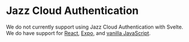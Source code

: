 # Jazz Cloud Authentication

We do not currently support using Jazz Cloud Authentication with Svelte.
We do have support for [React](/docs/react/authentication/jazz-cloud), [Expo](/docs/react-native-expo/authentication/jazz-cloud), and [vanilla JavaScript](/docs/vanilla/authentication/jazz-cloud).